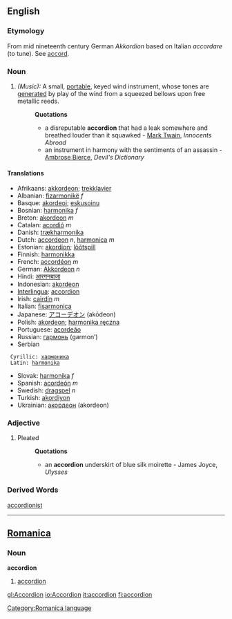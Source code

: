 ==English==
{{wikipedia}}
===Etymology===
From mid nineteenth century German ''Akkordion'' based on Italian ''accordare'' (to tune). See [[accord]].
===Noun===
#''(Music):'' A small, [[portable]], keyed wind instrument, whose tones are [[generated]] by play of the wind from a squeezed bellows upon free metallic reeds.
#:'''Quotations'''
#:* a disreputable '''accordion''' that had a leak somewhere and breathed louder than it squawked - [[Mark Twain]], ''Innocents Abroad''
#:* an instrument in harmony with the sentiments of an assassin - [[Ambrose Bierce]], ''Devil's Dictionary''

====Translations====
*Afrikaans: [[akkordeon]]; [[trekklavier]]
*Albanian: [[fizarmonikë]] ''f''
*Basque: [[akordeoi]]; [[eskusoinu]]
*Bosnian: [[harmonika]] ''f''
*Breton: [[akordeon]] ''m''
*Catalan: [[acordió]] ''m''
*Danish: [[trækharmonika]]
*Dutch: [[accordeon]] ''n'', [[harmonica]] ''m''
*Estonian: [[akordion]]; [[lõõtspill]]
*Finnish: [[harmonikka]]
*French: [[accordéon]] ''m''
*German: [[Akkordeon]] ''n''
*Hindi: [[आरगनबाजा]]
*Indonesian: [[akordeon]] 
*[[Interlingua]]: [[accordion]]
*Irish: [[cairdín]] ''m''
*Italian: [[fisarmonica]]
*Japanese: [[アコーデオン]] (akōdeon)
*Polish: [[akordeon]]; [[harmonika ręczna]]
*Portuguese: [[acordeão]]
*Russian: [[гармонь]] (garmon’)
*Serbian
  Cyrillic: [[хармоника]]
  Latin: [[harmonika]]
*Slovak: [[harmonika]] ''f''
*Spanish: [[acordeón]] ''m''
*Swedish: [[dragspel]] ''n''
*Turkish: [[akordiyon]]
*Ukrainian: [[акордеон]] (akordeon)

===Adjective===
#Pleated
#:'''Quotations'''
#:*an '''accordion''' underskirt of blue silk moirette - James Joyce, ''Ulysses''
===Derived Words===
[[accordionist]]
----

==[[Romanica]]==
[[Category:Romanica language]]
===Noun===
<b>accordion</b>
#[[accordion]]

[[gl:Accordion]]
[[io:Accordion]]
[[it:accordion]]
[[fi:accordion]]